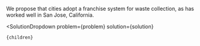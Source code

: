 

We propose that cities adopt a franchise system for waste collection, as has worked well in San Jose, California.

  <SolutionDropdown 
    problem={problem} 
    solution={solution}
  >
    {children}
  </SolutionDropdown>